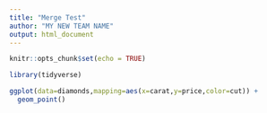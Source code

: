 ```yaml
---
title: "Merge Test"
author: "MY NEW TEAM NAME"
output: html_document
---
```


```r
knitr::opts_chunk$set(echo = TRUE)
```

```r
library(tidyverse)
```


```r
ggplot(data=diamonds,mapping=aes(x=carat,y=price,color=cut)) +
  geom_point()
```